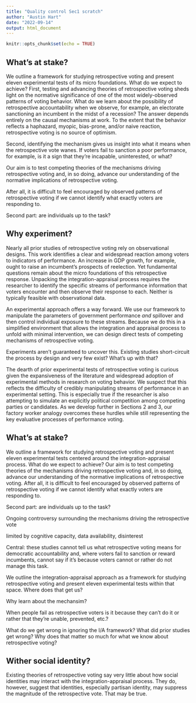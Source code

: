 ```yaml
---
title: "Quality control Sec1 scratch"
author: "Austin Hart"
date: "2022-09-14"
output: html_document
---
```


```r
knitr::opts_chunk$set(echo = TRUE)
```

## What's at stake?

We outline a framework for studying retrospective voting and present eleven experimental tests of its micro foundations. What do we expect to achieve? First, testing and advancing theories of retrospective voting sheds light on the normative significance of one of the most widely-observed patterns of voting behavior. What do we learn about the possibility of retrospective accountability when we observe, for example, an electorate sanctioning an incumbent in the midst of a recession? The answer depends entirely on the causal mechanisms at work. To the extent that the behavior reflects a haphazard, myopic, bias-prone, and/or naive reaction, retrospective voting is no source of optimism.

Second, identifying the mechanism gives us insight into what it means when the retrospective vote wanes. If voters fail to sanction a poor performance, for example, is it a sign that they're incapable, uninterested, or what?

Our aim is to test competing theories of the mechanisms driving retrospective voting and, in so doing, advance our understanding of the normative implications of retrospective voting.

After all, it is difficult to feel encouraged by observed patterns of retrospective voting if we cannot identify what exactly voters are responding to.

Second part: are individuals up to the task?

## Why experiment?

Nearly all prior studies of retrospective voting rely on observational designs. This work identifies a clear and widespread reaction among voters to indicators of performance. An increase in GDP growth, for example, ought to raise an incumbent's prospects of reelection. Yet fundamental questions remain about the micro foundations of this retrospective response. Unpacking the integration-appraisal process requires the researcher to identify the specific streams of performance information that voters encounter and then observe their response to each. Neither is typically feasible with observational data.

An experimental approach offers a way forward. We use our framework to manipulate the parameters of government performance *and* spillover and then control individual exposure to these streams. Because we do this in a simplified environment that allows the integration and appraisal process to unfold with minimal intervention, we can design direct tests of competing mechanisms of retrospective voting.

Experiments aren't guaranteed to uncover this. Existing studies short-circuit the process by design and very few exist? What's up with that?

The dearth of prior experimental tests of retrospective voting is curious given the expansiveness of the literature and widespread adoption of experimental methods in research on voting behavior. We suspect that this reflects the difficulty of credibly manipulating streams of performance in an experimental setting. This is especially true if the researcher is also attempting to simulate an explicitly political competition among competing parties or candidates. As we develop further in Sections 2 and 3, our factory worker analogy overcomes these hurdles while still representing the key evaluative processes of performance voting.

## What's at stake?

We outline a framework for studying retrospective voting and present eleven experimental tests centered around the integration-appraisal process. What do we expect to achieve? Our aim is to test competing theories of the mechanisms driving retrospective voting and, in so doing, advance our understanding of the normative implications of retrospective voting. After all, it is difficult to feel encouraged by observed patterns of retrospective voting if we cannot identify what exactly voters are responding to.

Second part: are individuals up to the task?

Ongoing controversy surrounding the mechanisms driving the retrospective vote

limited by cognitive capacity, data availability, disinterest

Central: these studies cannot tell us what retrospective voting means for democratic accountability and, where voters fail to sanction or reward incumbents, cannot say if it's because voters cannot or rather do not manage this task.

We outline the integration-appraisal approach as a framework for studying retrospective voting and present eleven experimental tests within that space. Where does that get us?

Why learn about the mechansim?

When people fail as retrospective voters is it because they can't do it or rather that they're unable, prevented, etc.?

What do we get wrong in ignoring the I/A framework? What did prior studies get wrong? Why does that matter so much for what we know about retrospective voting?

## Wither social identity?

Existing theories of retrospective voting say very little about how social identities may interact with the integration-appraisal process. They do, however, suggest that identities, especially partisan identity, may suppress the magnitude of the retrospective vote. That may be true.
